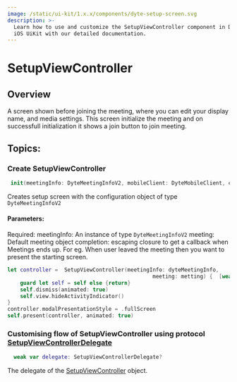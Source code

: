 ```yaml
---
image: /static/ui-kit/1.x.x/components/dyte-setup-screen.svg
description: >-
  Learn how to use and customize the SetupViewController component in Dyte's
  iOS UiKit with our detailed documentation.
---
```


# SetupViewController
## Overview
A screen shown before joining the meeting, where you can edit your display name,
and media settings. This screen initialize the meeting and on successfull initialization 
it shows a join button to join meeting.

## Topics:

### Create  SetupViewController 
```swift
 init(meetingInfo: DyteMeetingInfoV2, mobileClient: DyteMobileClient, completion:@escaping()->Void) 

```
Creates setup screen with the configuration object of type  `DyteMeetingInfoV2` 

#### Parameters:
Required: 
meetingInfo: An instance of type `DyteMeetingInfoV2`
meeting: Default meeting object 
completion: escaping closure to get a callback when Meetings ends up. For eg. When user leaved the meeting then 
you want to present the starting screen. 

```swift
let controller =  SetupViewController(meetingInfo: dyteMeetingInfo,
                                              meeting: metting) {  [weak self] in
    guard let self = self else {return}
    self.dismiss(animated: true)
    self.view.hideActivityIndicator()      
}
controller.modalPresentationStyle = .fullScreen
self.present(controller, animated: true)

```

### Customising flow of SetupViewController using protocol [SetupViewControllerDelegate](/ios/components/dyte-setup-screen-delegate)

```swift
  weak var delegate: SetupViewControllerDelegate?
```
The delegate of the [SetupViewController](/ios/components/dyte-setup-screen) object.

<head>
  <title>iOS SetupViewController</title>
</head>
